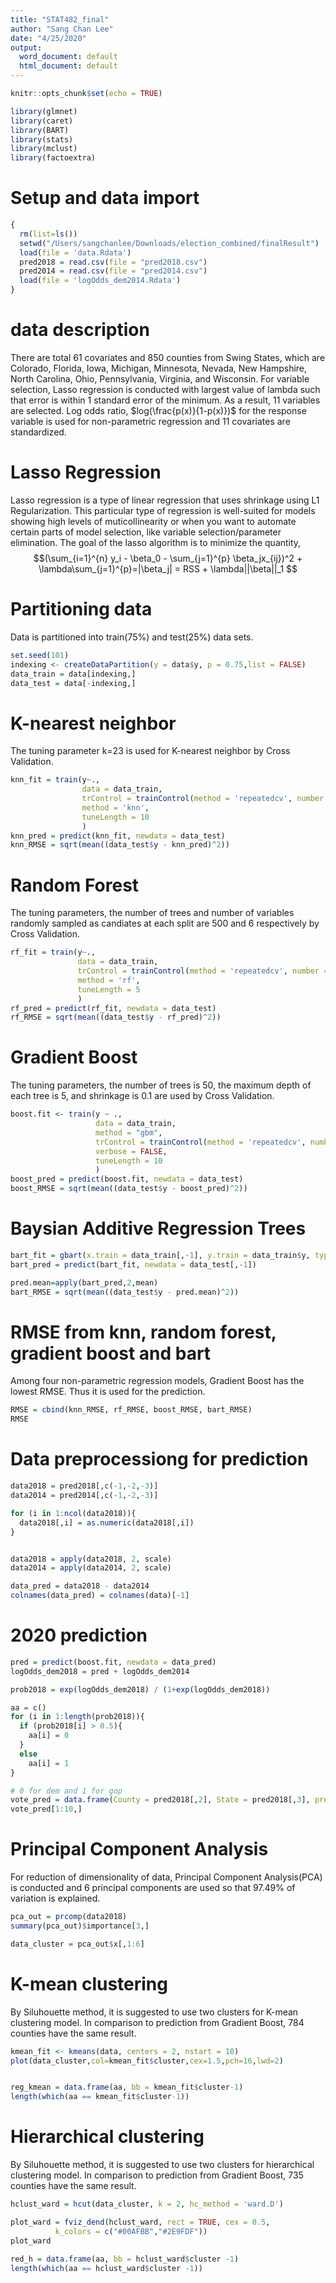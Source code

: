 ```yaml
---
title: "STAT482_final"
author: "Sang Chan Lee"
date: "4/25/2020"
output:
  word_document: default
  html_document: default
---
```


```r
knitr::opts_chunk$set(echo = TRUE)
```

```r
library(glmnet)
library(caret)
library(BART)
library(stats)
library(mclust)
library(factoextra)
```

# Setup and data import
```r
{
  rm(list=ls())
  setwd("/Users/sangchanlee/Downloads/election_combined/finalResult")
  load(file = 'data.Rdata')
  pred2018 = read.csv(file = "pred2018.csv")
  pred2014 = read.csv(file = "pred2014.csv")
  load(file = 'logOdds_dem2014.Rdata')
}
```

# data description
There are total 61 covariates and 850 counties from Swing States, which are Colorado, Florida, Iowa, Michigan, Minnesota, Nevada, New Hampshire, North Carolina, Ohio, Pennsylvania, Virginia, and Wisconsin. For variable selection, Lasso regression is conducted with largest value of lambda such that error is within 1 standard error of the minimum. As a result, 11 variables are selected. Log odds ratio, $log(\frac{p(x)}{1-p(x)})$ for the response variable is used for non-parametric regression and 11 covariates are standardized.   

# Lasso Regression 
Lasso regression is a type of linear regression that uses shrinkage using L1 Regularization. This particular type of regression is well-suited for models showing high levels of muticollinearity or when you want to automate certain parts of model selection, like variable selection/parameter elimination. The goal of the lasso algorithm is to minimize the quantity, 
$$(\sum_{i=1}^{n} y_i - \beta_0 - \sum_{j=1}^{p} \beta_jx_{ij})^2 + \lambda\sum_{j=1}^{p}=|\beta_j| = RSS + \lambda||\beta||_1 $$


# Partitioning data 
Data is partitioned into train(75%) and test(25%) data sets. 
```r
set.seed(101)
indexing <- createDataPartition(y = data$y, p = 0.75,list = FALSE)
data_train = data[indexing,]
data_test = data[-indexing,]

```



# K-nearest neighbor 
The tuning parameter k=23 is used for K-nearest neighbor by Cross Validation. 
```r
knn_fit = train(y~., 
                data = data_train, 
                trControl = trainControl(method = 'repeatedcv', number = 10, repeats = 3), 
                method = 'knn', 
                tuneLength = 10
                )
knn_pred = predict(knn_fit, newdata = data_test)
knn_RMSE = sqrt(mean((data_test$y - knn_pred)^2))

```


# Random Forest 
The tuning parameters, the number of trees and number of variables randomly sampled as candiates at each split are 500 and 6 respectively by Cross Validation. 
```r
rf_fit = train(y~., 
               data = data_train, 
               trControl = trainControl(method = 'repeatedcv', number = 10, repeats = 3), 
               method = 'rf', 
               tuneLength = 5
               )
rf_pred = predict(rf_fit, newdata = data_test)
rf_RMSE = sqrt(mean((data_test$y - rf_pred)^2))

```


# Gradient Boost 
The tuning parameters, the number of trees is 50, the maximum depth of each tree is 5, and shrinkage is 0.1 are used by Cross Validation. 
```r
boost.fit <- train(y ~ ., 
                   data = data_train, 
                   method = "gbm", 
                   trControl = trainControl(method = 'repeatedcv', number = 10, repeats = 3), 
                   verbose = FALSE,
                   tuneLength = 10
                   ) 
boost_pred = predict(boost.fit, newdata = data_test)
boost_RMSE = sqrt(mean((data_test$y - boost_pred)^2))

```

# Baysian Additive Regression Trees
```r
bart_fit = gbart(x.train = data_train[,-1], y.train = data_train$y, type = 'wbart')
bart_pred = predict(bart_fit, newdata = data_test[,-1])

pred.mean=apply(bart_pred,2,mean)
bart_RMSE = sqrt(mean((data_test$y - pred.mean)^2))
```

# RMSE from knn, random forest, gradient boost and bart 
Among four non-parametric regression models, Gradient Boost has the lowest RMSE. Thus it is used for the prediction. 
```r
RMSE = cbind(knn_RMSE, rf_RMSE, boost_RMSE, bart_RMSE)
RMSE

```

# Data preprocessiong for prediction 
```r
data2018 = pred2018[,c(-1,-2,-3)]
data2014 = pred2014[,c(-1,-2,-3)]

for (i in 1:ncol(data2018)){
  data2018[,i] = as.numeric(data2018[,i])
}


data2018 = apply(data2018, 2, scale)
data2014 = apply(data2014, 2, scale)

data_pred = data2018 - data2014
colnames(data_pred) = colnames(data)[-1]
```


# 2020 prediction 
```r
pred = predict(boost.fit, newdata = data_pred)
logOdds_dem2018 = pred + logOdds_dem2014

prob2018 = exp(logOdds_dem2018) / (1+exp(logOdds_dem2018))

aa = c()
for (i in 1:length(prob2018)){
  if (prob2018[i] > 0.5){
    aa[i] = 0
  }
  else
    aa[i] = 1
}

# 0 for dem and 1 for gop 
vote_pred = data.frame(County = pred2018[,2], State = pred2018[,3], pred = aa)
vote_pred[1:10,]
```



# Principal Component Analysis 
For reduction of dimensionality of data, Principal Component Analysis(PCA) is conducted and 6 principal components are used so that 97.49% of variation is explained. 
```r
pca_out = prcomp(data2018)
summary(pca_out)$importance[3,]

data_cluster = pca_out$x[,1:6] 


```

# K-mean clustering 
By Siluhouette method, it is suggested to use two clusters for K-mean clustering model. In comparison to prediction from Gradient Boost, 784 counties have the same result. 
```r
kmean_fit <- kmeans(data, centers = 2, nstart = 10) 
plot(data_cluster,col=kmean_fit$cluster,cex=1.5,pch=16,lwd=2)


reg_kmean = data.frame(aa, bb = kmean_fit$cluster-1)
length(which(aa == kmean_fit$cluster-1))
```





# Hierarchical clustering
By Siluhouette method, it is suggested to use two clusters for hierarchical clustering model. In comparison to prediction from Gradient Boost, 735 counties have the same result. 
```r
hclust_ward = hcut(data_cluster, k = 2, hc_method = 'ward.D')

plot_ward = fviz_dend(hclust_ward, rect = TRUE, cex = 0.5,
          k_colors = c("#00AFBB","#2E9FDF"))
plot_ward

red_h = data.frame(aa, bb = hclust_ward$cluster -1)
length(which(aa == hclust_ward$cluster -1))

```












